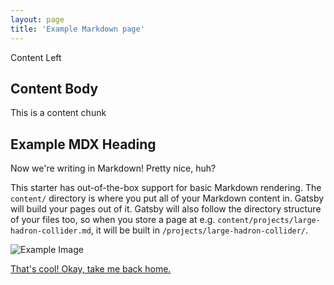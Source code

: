 ```yaml
---
layout: page
title: 'Example Markdown page'
---
```


<ContentSection>
  <ContentLeft>Content Left </ContentLeft>
  <ContentRight>
    <img imgSrc="https://via.placeholder.com/350x350.png" imgAlt="Placeholder" />
  </ContentRight>
  <Content>
    <h2>Content Body</h2>
    This is a content chunk
  </Content>
</ContentSection>

## Example MDX Heading

Now we're writing in Markdown! Pretty nice, huh?

This starter has out-of-the-box support for basic Markdown rendering. The `content/` directory is where you put all of your Markdown content in. Gatsby will build your pages out of it. Gatsby will also follow the directory structure of your files too, so when you store a page at e.g. `content/projects/large-hadron-collider.md`, it will be built in `/projects/large-hadron-collider/`.

![Example Image](https://via.placeholder.com/350x350.png)

[That's cool! Okay, take me back home.](/)
